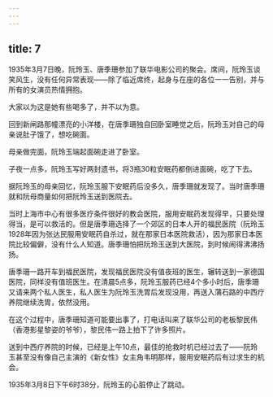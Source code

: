 ```yaml
---
---
---
```

title: 7
---



1935年3月7日晚，阮玲玉、唐季珊参加了联华电影公司的聚会。席间，阮玲玉谈笑风生，没有任何异常表现——除了临近席终，起身与在座的各位一一告别，并与所有的女演员热情拥抱。

大家以为这是她有些喝多了，并不以为意。

回到新闸路那幢漂亮的小洋楼，在唐季珊独自回卧室睡觉之后，阮玲玉对自己的母亲说肚子饿了，想吃碗面。

母亲做完面，阮玲玉端起面碗走进了卧室。

子夜一点多，阮玲玉写好两封遗书，将3瓶30粒安眠药都倒进面碗，吃了下去。

据阮玲玉的母亲回忆，阮玲玉服下安眠药后没多久，唐季珊就发现了。当时唐季珊就和阮母商量如何把阮玲玉送到医院去。

当时上海市中心有很多医疗条件很好的教会医院，服用安眠药发现得早，只要处理得当，是可以救活的。但是唐季珊选择了一个郊区的日本人开的福民医院（阮玲玉1928年因为张达民服用安眠药自杀过，就在那家日本医院救活），因为那家日本医院比较偏僻，没有什么人知道。唐季珊怕把阮玲玉送到大医院，到时候闹得沸沸扬扬。

唐季珊一路开车到福民医院，发现福民医院没有值夜班的医生，辗转送到一家德国医院，同样没有值班医生。在清晨5点多，阮玲玉服药已经4个多小时后，唐季珊又请来两个私人医生，私人医生为阮玲玉洗胃后发现没用，再送入蒲石路的中西疗养院继续洗胃，依然没用。

在这个过程中，唐季珊知道可能要出事了，打电话叫来了联华公司的老板黎民伟（香港影星黎姿的爷爷），黎民伟一路上拍下了许多照片。

送到中西疗养院的时候，已经是上午10点，最佳的抢救时机已经过去了——阮玲玉甚至没有像自己主演的《新女性》女主角韦明那样，服用安眠药后有过求生的机会。

1935年3月8日下午6时38分，阮玲玉的心脏停止了跳动。